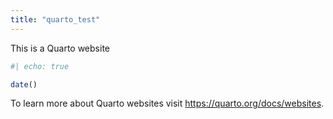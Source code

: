 ```yaml
---
title: "quarto_test"
---
```


This is a Quarto website 
```r
#| echo: true

date()
```

To learn more about Quarto websites visit <https://quarto.org/docs/websites>.
